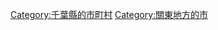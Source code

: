 {{Commonscat|Yachiyo, Chiba}}
{{Catmore}}

{{DEFAULTSORT:Yachiyo-shi}}
[[Category:千葉縣的市町村|Category:千葉縣的市町村]]
[[Category:關東地方的市|Category:關東地方的市]]